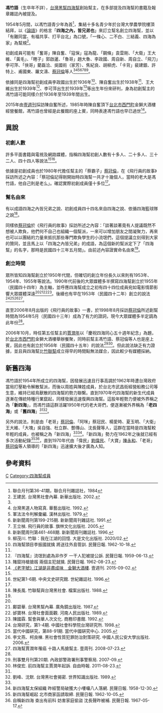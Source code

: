 '''馮竹語'''（生卒年不詳），[[台灣|台灣]][[黑幫|黑幫]][[四海幫|四海幫]]創始幫主，在多部提及四海幫的書籍及報章雜誌內被提及。

1954年5月間，以馮竹語青少年為首<ref name="books3">聯合月刊第36-41期，聯合月刊雜誌社，1984</ref>，集結十多名青少年於台灣大學農學院樓頂結拜，以《[[論語|論語]]》的格言「'''四海之內，皆兄弟也'''」來訂立幫名創立四海幫，並以「有難同當、有福共享、打平台北」為口號，「一條心、二不白、三結義、四海為家」為幫規<ref name="books2">王建民. 台灣黑社會內幕. 新華出版社. 2002.</ref>。

初創成員可能有「奮哥」陳自奮、「寇保」寇為龍、「鋼條」袁雲剛、「大衛」王大維、「黃毛」、「瞎子」郭啟暹、「魯哥」趙大魯、李政國、周自新、周自立、「飛刀」李可萍、「俠哥」藺磊洽、吳國術（家芳）、焦紀良、胡柳虎、「卡背」裴建銀、許特上、甫國東、羅文濤、[[蔡冠倫|蔡冠倫]]等人<ref name="books3" /><ref>台灣黑道人物寫真. 華藝出版社. 1992.</ref><ref>軍法法令判解彙編. 漢林出版社. 1979.</ref><ref>新新聞周刊第199-215期. 新新聞周刊雜誌社. 1991.</ref><ref name="books1">王立楨. 飛行員的故事. 旗林文化出版社. 2005.</ref><ref>新新聞周刊第461-468期. 新新聞周刊雜誌社. 1996.</ref><ref name="books6">柳茂川. 竹聯：我在江湖的回憶. 大是文化出版社. 2020/02.</ref>。

依據同是四海幫初創成員李政國出生於1936年<ref>四海幫頭目李振國就擒 將送往外島管訓. 民聲日報. 1962-10-18.</ref>、陳自奮出生於1938年<ref name=":0" />、王大維出生於1939年<ref>『四海幫』流氓到處為非作歹 一干人犯被提公訴. 民聲日報. 1959-06-13.</ref>、李可萍出生於1939年<ref>賭窟持槍搶刼 兩個主犯就擒. 民聲日報. 1962-08-23.</ref>等出生年份來研判，身為初創幫主的馮竹語可能同樣介於1936年至1939年間出生。

2015年由[[壹週刊|壹週刊]]採訪陳自奮所述，1985年時陳自奮頂下[[台北市|台北市]][[西門町|西門町]]金獅大酒樓經營餐館，馮竹語也曾經是此餐館的座上賓，同時表達馮竹語也早已過世<ref name=":0">[https://tw.nextmgz.com/realtimenews/news/24695061 《老字號》江湖是非盡成味　金獅大酒樓]. 壹週刊. 2015-09-02.</ref>。

==異說==
===初創人數===
許多平面書籍與電視及網路媒體，指稱四海幫初創人數有十多人、二十多人、三十二人、四十四人等說法<ref name="books2" /><ref>世紀第1-6期. 中央文史研究館. 世紀雜誌社. 1996.</ref>。

依據是初創成員也於1980年代擔任幫主的「蔡霸子」[[蔡冠倫|蔡冠倫]]，在《飛行員的故事》採訪所述之內容：「蔡冠倫記得剛開始時四海幫一共才十幾個人，當時的老大是馮竹語，他自己則是老么」。確認實際初創成員僅十多位<ref name="books1" />。

===幫名由來===
有以成語四海之內皆兄弟之說、初創成員四十四名來自四海之說、依循四海籃球隊之說<ref name="books4">陳長風. 竹聯幫與台灣黑社會. 檔案出版社. 1988.</ref>。

同樣依[[蔡冠倫|蔡冠倫]]於《飛行員的故事》採訪所述之內容：「談著談著竟有人提議既然不想被人欺負，他們何不自己也組織一個幫派，一來可以增加朋友之間凝聚力，再來也可以以團結的力量來抵抗那些專門欺負學生的小流氓們，這個提議立刻得到大家的贊同，並且馬上以「四海之內皆兄弟」的成語，為這個新的幫派定下了「四海幫」的名字，那時是民國四十三年五月間」。由前述內容證實命名由來<ref name="books1" />。

===創立時間===
眾所皆知四海幫創立於1950年代間，但確切的創立年份長久以來則有1953年、1954年、1955年等說法。1990年代前後的大眾媒體多半撰寫四海幫創立於1955年（民國四十四年）為主軸，並呼應四海幫成立之初有四十四位成員宛如電影情節影響大眾媒體深遠<ref name="books2" /><ref>鄺碧華. 台灣黑幫內幕. 廣角鏡出版社. 1987.</ref><ref>邰寶林. 台灣社會面面觀. 河南人民出版社. 1989.</ref><ref>陳國霖. 幫會與華人次文化. 商務印書館. 1992.</ref>。後續也有早在1953年（民國四十二年）創立的說法<ref>台灣研究，第1-4期. 中國社會科學院台灣研究所. 1998.</ref><ref>當代中國硏究，第88-91期. 當代中國硏究中心. 2005.</ref><ref>李文燕、柯良棟. 黑社會性質犯罪防治對策研究. 中國人民公安大學出版社. 2006.</ref><ref>四海幫賈潤年罹癌 十路人馬搶幫主. 壹周刊. 2008-07-23.</ref>。

直至2006年8月出版的《飛行員的故事》一書，於1998年8月採訪[[蔡冠倫|蔡冠倫]]所述創幫時間為1954年5月（民國四十三年）成為了有力的證詞，現今大眾媒體多半定調為此年份<ref name="books1" />。

2006年10月，時任第五任幫主的[[賈潤年|賈潤年]]以「慶祝四海同心五十週年紀念」為題，於[[台北市|台北市]][[西門町|西門町]]金獅大酒樓舉辦餐聚，同時前幫主馮竹語、蔡冠倫等人也是座上賓，因此也有創立於1956年（民國四十五年）的說法<ref>刑事雙月刊第20期. 內政部警政署刑事警察局. 2007-09.</ref><ref>林俊宏. 前四海幫主賈潤年起訴. 自由時報. 2011-08-23.</ref>。但此說法缺乏有力證據，並且與四海幫比[[竹聯幫|竹聯幫]]成立得早的時間點無法媒合，因此較少有媒體採納。

==新舊四海==
馮竹語於1954年所成立的四海幫，因發展迅速且行事高調於1962年時遭台灣政府當局打壓勒令解散幫派，而後以周姓與陳姓成員，於台北市武昌街經營船務公司等生意，維持已經鳥獸散的四海幫的勢力聯繫。直到1970年代四海幫的新生代成員逐漸在傳統特種行業竄起，同樣發展迅速復興四海幫。這股年輕勢力便被外界稱之為「'''新四海'''」，而馮竹語這群活躍1950年代的老大哥們，便逐漸被外界稱為「'''老四海'''」或「'''舊四海'''」<ref name="books4" /><ref name="books5">劉峰、沈默. 台灣黑社會揭密. 世界知識出版社. 1989.</ref>。

另外的說法，則是由「老哥」[[蔡冠倫|蔡冠倫]]、「阿咪」蔡冠民、楊愛時、夏玉明、「大衛」王大維、「大塊」吳自強、杜立群、酆傳山、沈長聲等人，這群在當時是四海幫較年輕的成員，也被稱之為「新四海」<ref name="books6" /><ref>新四海幫太保組織 昨經警局破獲大小嘍囉八人落網. 民聲日報. 1958-12-30.</ref>。「新四海」勢力在1962年之後就已經有多次活動紀錄<ref>新四海幫崛起 北市商家函請取締. 民聲日報. 1962-10-05.</ref><ref>自稱新四海 查出有前科 妨害家庭偷盜 沈長聲昨被補. 民聲日報. 1967-05-17.</ref>，直到1970年代由「偉民」[[劉偉民|劉偉民]]、「大寶」[[陳永和|陳永和]]、「老哥」[[蔡冠倫|蔡冠倫]]等人領導的「新四海」迅速擴大後才廣為人知。

==參考資料==
{{reflist|2}}


[[Category:馮姓|C]]
[[Category:四海幫成員|Category:四海幫成員]]